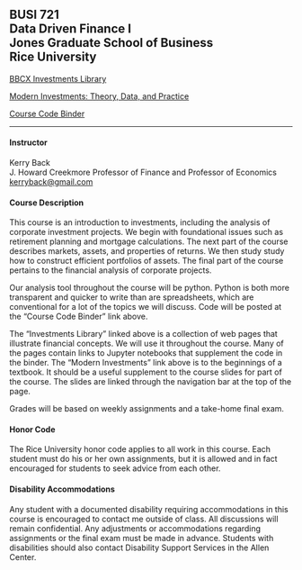 ## BUSI 721<br>Data Driven Finance I<br>Jones Graduate School of Business<br>Rice University

[BBCX Investments Library](http://bbcx-investments.com)

[Modern Investments: Theory, Data, and Practice](http://mi.bbcx-investments.com/index.html)

[Course Code Binder](https://mybinder.org/v2/gh/kerryback/2022-721-binder.git/HEAD)

<hr>

#### Instructor

Kerry Back<br>
J. Howard Creekmore Professor of Finance and Professor of Economics<br>
<a href="mailto:kerryback@gmail.com">kerryback@gmail.com</a>

#### Course Description

This course is an introduction to investments, including the analysis of corporate investment projects.  We begin with foundational issues such as retirement planning and mortgage calculations.  The next part of the course describes markets, assets, and properties of returns.  We then study  study how to construct efficient portfolios of assets.  The final part of the course pertains to the financial analysis of corporate projects.

Our analysis tool throughout the course will be python.  Python is both more transparent and quicker to write than are spreadsheets, which are conventional for a lot of the topics we will discuss.   Code will be posted at the "Course Code Binder" link above.

The "Investments Library" linked above is a collection of web pages that illustrate financial concepts.  We will use it throughout the course.  Many of the pages contain links to Jupyter notebooks that supplement the code in the binder.  The "Modern Investments" link above is to the beginnings of a textbook.  It should be a useful supplement to the course slides for part of the course.  The slides are linked through the navigation bar at the top of the page.

Grades will be based on weekly assignments and a take-home final exam.

#### Honor Code

The Rice University honor code applies to all work in this course.  Each student must do his or her own assignments, but it is allowed and in fact encouraged for students to seek advice from each other. 

#### Disability Accommodations

Any student with a documented disability requiring accommodations in this course is encouraged to
contact me outside of class. All discussions will remain confidential. Any adjustments or accommodations
regarding assignments or the final exam must be made in advance. Students with disabilities
should also contact Disability Support Services in the Allen Center.







